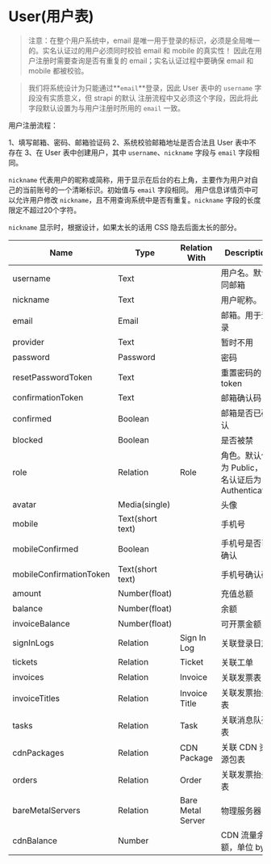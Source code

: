 # User(用户表)

> 注意：在整个用户系统中，email 是唯一用于登录的标识，必须是全局唯一的。实名认证过的用户必须同时校验 email 和 mobile 的真实性！
> 因此在用户注册时需要查询是否有重复的 email；实名认证过程中要确保 email 和 mobile 都被校验。

> 我们将系统设计为只能通过**`email`**登录，因此 User 表中的 `username` 字段没有实质意义，但 strapi 的默认
> 注册流程中又必须这个字段，因此将此字段默认设置为与用户注册时所用的 `email` 一致。

用户注册流程：

1、填写邮箱、密码、邮箱验证码
2、系统校验邮箱地址是否合法且 User 表中不存在
3、在 User 表中创建用户，其中 `username`、`nickname` 字段与 `email` 字段相同。

`nickname` 代表用户的昵称或简称，用于显示在后台的右上角，主要作为用户对自己的当前账号的一个清晰标识。初始值与 `email` 字段相同。
用户信息详情页中可以允许用户修改 `nickname`，且不用查询系统中是否有重复。`nickname` 字段的长度限定不超过20个字符。

`nickname` 显示时，根据设计，如果太长的话用 CSS 隐去后面太长的部分。


| Name                    | Type             | Relation With | Description                         |
|-------------------------|------------------|---------------|-------------------------------------|
| username                | Text             |               | 用户名。默认同邮箱                           |
| nickname                | Text             |               | 用户昵称。                           |
| email                   | Email            |               | 邮箱。用于登录                                  |
| provider                | Text             |               | 暂时不用                                |
| password                | Password         |               | 密码                                  |
| resetPasswordToken      | Text             |               | 重置密码的 token                         |
| confirmationToken       | Text             |               | 邮箱确认码                               |
| confirmed               | Boolean          |               | 邮箱是否已确认                             |
| blocked                 | Boolean          |               | 是否被禁                                |
| role                    | Relation         | Role          | 角色。默认值为 Public，实名认证后为 Authenticated |
| avatar                  | Media(single)    |               | 头像                                  |
| mobile                  | Text(short text) |               | 手机号                                 |
| mobileConfirmed         | Boolean          |               | 手机号是否已确认                            |
| mobileConfirmationToken | Text(short text) |               | 手机号确认码                              |
| amount                  | Number(float)    |               | 充值总额                                |
| balance                 | Number(float)    |               | 余额                                  |
| invoiceBalance          | Number(float)    |               | 可开票金额                               |
| signInLogs              | Relation         | Sign In Log   | 关联登录日志                              |
| tickets                 | Relation         | Ticket        | 关联工单                                |
| invoices                | Relation         | Invoice       | 关联发票表                               |
| invoiceTitles           | Relation         | Invoice Title | 关联发票抬头表                             |
| tasks                   | Relation         | Task          | 关联消息队列表                             |
| cdnPackages             | Relation         | CDN Package   | 关联 CDN 资源包表                         |
| orders                  | Relation         | Order         | 关联发票抬头表                             |
| bareMetalServers        | Relation         | Bare Metal Server         | 物理服务器                             |
| cdnBalance              | Number           |               | CDN 流量余额，单位 byte                                 |

